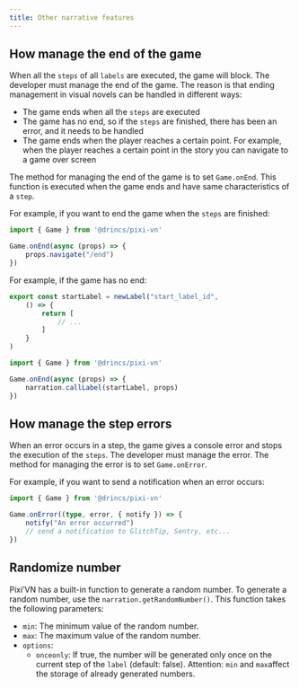 ```yaml
---
title: Other narrative features
---
```


## How manage the end of the game

When all the `steps` of all `labels` are executed, the game will block. The developer must manage the end of the game. The reason is that ending management in visual novels can be handled in different ways:

* The game ends when all the `steps` are executed
* The game has no end, so if the `steps` are finished, there has been an error, and it needs to be handled
* The game ends when the player reaches a certain point. For example, when the player reaches a certain point in the story you can navigate to a game over screen

The method for managing the end of the game is to set `Game.onEnd`. This function is executed when the game ends and have same characteristics of a `step`.

For example, if you want to end the game when the `steps` are finished:

```ts title="main.ts"
import { Game } from '@drincs/pixi-vn'

Game.onEnd(async (props) => {
    props.navigate("/end")
})
```

For example, if the game has no end:

```ts title="labels/startLabel.ts"
export const startLabel = newLabel("start_label_id",
    () => {
        return [
            // ...
        ]
    }
)
```

```ts title="main.ts"
import { Game } from '@drincs/pixi-vn'

Game.onEnd(async (props) => {
    narration.callLabel(startLabel, props)
})
```

## How manage the step errors

When an error occurs in a step, the game gives a console error and stops the execution of the `steps`. The developer must manage the error. The method for managing the error is to set `Game.onError`.

For example, if you want to send a notification when an error occurs:

```ts title="main.ts"
import { Game } from '@drincs/pixi-vn'

Game.onError((type, error, { notify }) => {
    notify("An error occurred")
    // send a notification to GlitchTip, Sentry, etc...
})
```

## Randomize number

Pixi’VN has a built-in function to generate a random number. To generate a random number, use the `narration.getRandomNumber()`. This function takes the following parameters:

* `min`: The minimum value of the random number.
* `max`: The maximum value of the random number.
* `options`:
  * `onceonly`: If true, the number will be generated only once on the current step of the `label` (default: false). Attention: `min` and `max`affect the storage of already generated numbers.
